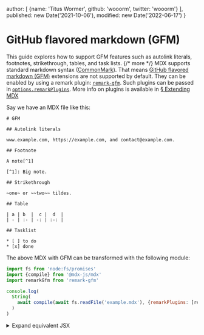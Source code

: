   author: [
    {name: 'Titus Wormer', github: 'wooorm', twitter: 'wooorm'}
  ],
  published: new Date('2021-10-06'),
  modified: new Date('2022-06-17')
}

# GitHub flavored markdown (GFM)

This guide explores how to support GFM features such as autolink literals,
footnotes, strikethrough, tables, and task lists. {/* more */}
MDX supports standard markdown syntax ([CommonMark][]).
That means [GitHub flavored markdown (GFM)][gfm] extensions are not supported by
default.
They can be enabled by using a remark plugin: [`remark-gfm`][remark-gfm].
Such plugins can be passed in [`options.remarkPlugins`][options-remark-plugins].
More info on plugins is available in [§ Extending MDX][extend]

Say we have an MDX file like this:

```mdx path="example.mdx"
# GFM

## Autolink literals

www.example.com, https://example.com, and contact@example.com.

## Footnote

A note[^1]

[^1]: Big note.

## Strikethrough

~one~ or ~~two~~ tildes.

## Table

| a | b  |  c |  d  |
| - | :- | -: | :-: |

## Tasklist

* [ ] to do
* [x] done
```

The above MDX with GFM can be transformed with the following module:

```js path="example.js"
import fs from 'node:fs/promises'
import {compile} from '@mdx-js/mdx'
import remarkGfm from 'remark-gfm'

console.log(
  String(
    await compile(await fs.readFile('example.mdx'), {remarkPlugins: [remarkGfm]})
  )
)
```

<details>
  <summary>Expand equivalent JSX</summary>

  ```jsx path="output.jsx"
  <>
    <h1>GFM</h1>
    <h2>Autolink literals</h2>
    <p>
      <a href="http://www.example.com">www.example.com</a>,
      <a href="https://example.com">https://example.com</a>, and
      <a href="mailto:contact@example.com">contact@example.com</a>.
    </p>
    <h2>Footnote</h2>
    <p>A note<sup><a href="#user-content-fn-1" id="user-content-fnref-1" data-footnote-ref aria-describedby="footnote-label">1</a></sup></p>
    <h2>Strikethrough</h2>
    <p>
      <del>one</del> or <del>two</del> tildes.
    </p>
    <h2>Table</h2>
    <table>
      <thead>
        <tr>
          <th>a</th>
          <th align="left">b</th>
          <th align="right">c</th>
          <th align="center">d</th>
        </tr>
      </thead>
    </table>
    <h2>Tasklist</h2>
    <ul className="contains-task-list">
      <li className="task-list-item">
        <input type="checkbox" disabled /> to do
      </li>
      <li className="task-list-item">
        <input type="checkbox" checked disabled /> done
      </li>
    </ul>
    <section data-footnotes className="footnotes">
    <h2 id="footnote-label" className="sr-only">Footnotes</h2>
    <ol>
      <li id="user-content-fn-1">
        <p>
          Big note.
          <a href="#user-content-fnref-1" data-footnote-backref className="data-footnote-backref" aria-label="Back to content">↩</a>
        </p>
      </li>
    </ol>
    </section>
  </>
  ```
</details>

[commonmark]: https://spec.commonmark.org/current/

[gfm]: https://github.github.com/gfm/

[remark-gfm]: https://github.com/remarkjs/remark-gfm

[options-remark-plugins]: /packages/mdx/#optionsremarkplugins

[extend]: /docs/extending-mdx/
